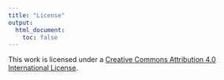 ```yaml
---
title: "License"
output:
  html_document:
    toc: false
---
```


This work is licensed under a [Creative Commons Attribution 4.0 International License](https://creativecommons.org/licenses/by/4.0/).
